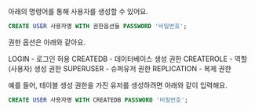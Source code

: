 아래의 명령어를 통해 사용자를 생성할 수 있어요.

```sql
CREATE USER 사용자명 WITH 권한옵션들 PASSWORD '비밀번호';
```

권한 옵션은 아래와 같아요.

LOGIN - 로그인 허용
CREATEDB - 데이터베이스 생성 권한
CREATEROLE - 역할(사용자) 생성 권한
SUPERUSER - 슈퍼유저 권한
REPLICATION - 복제 권한

예를 들어, 테이블 생성 권한을 가진 유저를 생성하려면 아래와 같이 입력해요.
```sql
CREATE USER 사용자명 WITH CREATEDB PASSWORD '비밀번호';
```